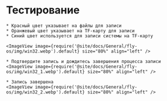 # Тестирование

    * Красный цвет указывает на файлы для записи
    * Оранжевый цвет указывает на TF-карту для записи
    * Синий цвет используется для записи системы на TF-карту

    <ImageView image={require('@site/docs/General/fly-os/img/win32.webp').default} size="80%" align="left" />

    * Подтвердите запись и дождитесь завершения процесса записи
    <ImageView image={require('@site/docs/General/fly-os/img/win32_1.webp').default} size="80%" align="left" />

    * Запись завершена
    <ImageView image={require('@site/docs/General/fly-os/img/win32_2.webp').default} size="80%" align="left" />
